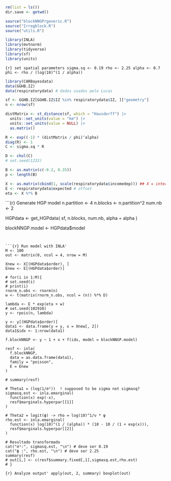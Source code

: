 ```r
rm(list = ls())
dir.save <- getwd()

source("blockNNGPrgeneric.R")
source("Irregblock.R")
source("utils.R")

library(INLA)
library(mvtnorm)
library(tidyverse)
library(sf)
library(units)
```

```{r} set spatial parameters
sigma.sq <- 0.19
rho <- 2.25
alpha <- 0.7
phi <- rho / (log(10)^(1 / alpha))
```

```r
library(CARBayesdata)
data(GGHB.IZ)
data(respiratorydata) # dados usados pelo Lucas

sf <- GGHB.IZ[GGHB.IZ$IZ %in% respiratorydata$IZ, ]["geometry"]
n <- nrow(sf)

distMatrix <- st_distance(sf, which = "Hausdorff") |>
  units::set_units(value = "km") |>
  units::set_units(value = NULL) |>
  as.matrix()

R <- exp((-1) * (distMatrix / phi)^alpha)
diag(R) <- 1
C <- sigma.sq * R

D <- chol(C)
# set.seed(1232)

B <- as.matrix(c(-0.2, 0.35))
p <- length(B)

X <- as.matrix(cbind(1, scale(respiratorydata$incomedep))) ## X = intercept + covariate
E <- respiratorydata$expected # offset
eta <- X %*% B
```


```{r} Generate HGP model
n.partition <- 4
n.blocks <- n.partition^2
num.nb <- 2

HGPdata <- get_HGPdata(
  sf,
  n.blocks,
  num.nb,
  alpha = alpha
)

blockNNGP.model <- HGPdata$model
```


```{r} Run model with INLA'
M <- 100
out <- matrix(0, ncol = 4, nrow = M)

Xnew <- X[(HGPdata$order), ]
Enew <- E[(HGPdata$order)]

# for(i in 1:M){
# set.seed(i)
# print(i)
rnorm_n.obs <- rnorm(n)
w <- t(matrix(rnorm_n.obs, ncol = (n)) %*% D)

lambda <- E * exp(eta + w)
# set.seed(102910)
y <- rpois(n, lambda)

y <- y[(HGPdata$order)]
data1 <- data.frame(y = y, x = Xnew[, 2])
data1$idx <- 1:nrow(data1)

f.blockNNGP <- y ~ 1 + x + f(idx, model = blockNNGP.model)

resf <- inla(
  f.blockNNGP,
  data = as.data.frame(data1),
  family = "poisson",
  E = Enew
)

# summary(resf)

# Theta1 = (log(1/σ²))  ! supposed to be sigma not sigmasq?
sigmasq.est <- inla.emarginal(
  function(x) exp(-x),
  resf$marginals.hyperpar[[1]]
)

# Theta2 = logit(ϕ) -> rho = log(10)^1/ν * φ
rho.est <- inla.emarginal(
  function(x) log(10)^(1 / (alpha)) * (10 - 10 / (1 + exp(x))),
  resf$marginals.hyperpar[[2]]
)

# Resultado transformado
cat("σ²:", sigmasq.est, "\n") # deve ser 0.19
cat("ϕ :", rho.est, "\n") # deve ser 2.25
summary(resf)
# out[i,] <- c(resf$summary.fixed[,1],sigmasq.est,rho.est)
# }
```


```{r} Analyze output'
apply(out, 2, summary)
boxplot(out)
```
